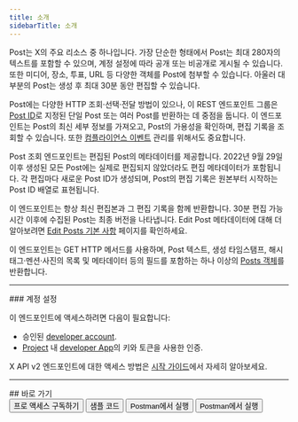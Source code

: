 ```yaml
---
title: 소개
sidebarTitle: 소개
---
```



Post는 X의 주요 리소스 중 하나입니다. 가장 단순한 형태에서 Post는 최대 280자의 텍스트를 포함할 수 있으며, 계정 설정에 따라 공개 또는 비공개로 게시될 수 있습니다. 또한 미디어, 장소, 투표, URL 등 다양한 객체를 Post에 첨부할 수 있습니다. 아울러 대부분의 Post는 생성 후 최대 30분 동안 편집할 수 있습니다.

Post에는 다양한 HTTP 조회·선택·전달 방법이 있으나, 이 REST 엔드포인트 그룹은 [Post ID](/ko/resources/fundamentals/x-ids)로 지정된 단일 Post 또는 여러 Post를 반환하는 데 중점을 둡니다. 이 엔드포인트는 Post의 최신 세부 정보를 가져오고, Post의 가용성을 확인하며, 편집 기록을 조회할 수 있습니다. 또한 [컴플라이언스 이벤트](/ko/x-api/enterprise-gnip-2.0/fundamentals/firehouse) 관리를 위해서도 중요합니다.

Post 조회 엔드포인트는 편집된 Post의 메타데이터를 제공합니다. 2022년 9월 29일 이후 생성된 모든 Post에는 실제로 편집되지 않았더라도 편집 메타데이터가 포함됩니다. 각 편집마다 새로운 Post ID가 생성되며, Post의 편집 기록은 원본부터 시작하는 Post ID 배열로 표현됩니다.

이 엔드포인트는 항상 최신 편집본과 그 편집 기록을 함께 반환합니다. 30분 편집 가능 시간 이후에 수집된 Post는 최종 버전을 나타냅니다. Edit Post 메타데이터에 대해 더 알아보려면 [Edit Posts 기본 사항](/ko/x-api/fundamentals/edit-posts) 페이지를 확인하세요.

이 엔드포인트는 GET HTTP 메서드를 사용하며, Post 텍스트, 생성 타임스탬프, 해시태그·멘션·사진의 목록 및 메타데이터 등의 필드를 포함하는 하나 이상의 [Posts 객체](/ko/x-api/fundamentals/data-dictionary)를 반환합니다.

---

<Note>
  ### 계정 설정

  이 엔드포인트에 액세스하려면 다음이 필요합니다:

  - 승인된 [developer account](https://developer.x.com/en/portal/petition/essential/basic-info).
  - [Project](/ko/resources/fundamentals/projects) 내 [developer App](/ko/resources/fundamentals/developer-apps)의 키와 토큰을 사용한 인증.

  X API v2 엔드포인트에 대한 액세스 방법은 [시작 가이드](/ko/x-api/getting-started/getting-access)에서 자세히 알아보세요.
</Note>

---

<div id="quick-links">
  ## 바로 가기
</div>

<div className="flex space-x-2.5">
  <Button href="ko/Quickstart">
    프로 액세스 구독하기
  </Button>

  <Button href="https://github.com/xdevplatform/Twitter-API-v2-sample-code">
    샘플 코드
  </Button>

  <Button href="https://www.postman.com/xapidevelopers/twitter-s-public-workspace/collection/9956214-784efcda-ed4c-4491-a4c0-a26470a67400?ctx=documentation">
    Postman에서 실행
  </Button>

  <Button href="https://developer.x.com/apitools/api?endpoint=/2/tweets&method=get">
    Postman에서 실행
  </Button>
</div>